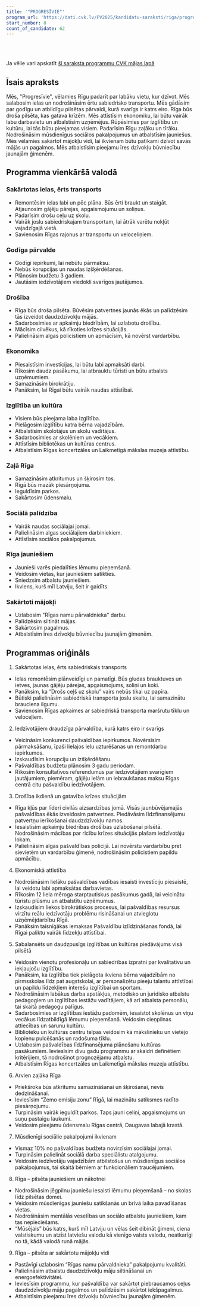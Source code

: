 ```yaml
---
title: '"PROGRESĪVIE"'
program_url: 'https://dati.cvk.lv/PV2025/kandidatu-saraksti/riga/progresivie'
start_number: 8
count_of_candidate: 62
---
```



<Badge text="Sakārtotas ielas" variant="note" size="small" /> <Badge text="Draudzīga pārvaldība" variant="note" size="small" /> <Badge text="Drošība un gatavība krīzēm" variant="note" size="small" /> <Badge text="Ekonomiskā attīstība" variant="note" size="small" /> <Badge text="Zaļāka Rīga" variant="note" size="small" />

<br/><br/> 

<Card title='Šis ir mākslīga intelekta ģenerēts apraksts' icon='starlight'>
    Ja vēlie vari apskatīt <a href={frontmatter.program_url} target='_blank'>šī saraksta programmu CVK mājas lapā</a>
    </Card>

## Īsais apraksts

Mēs, "Progresīvie", vēlamies Rīgu padarīt par labāku vietu, kur dzīvot. Mēs salabosim ielas un nodrošināsim ērtu sabiedrisko transportu. Mēs gādāsim par godīgu un atbildīgu pilsētas pārvaldi, kurā svarīgs ir katrs eiro. Rīga būs droša pilsēta, kas gatava krīzēm. Mēs attīstīsim ekonomiku, lai būtu vairāk labu darbavietu un atbalstīsim uzņēmējus. Rūpēsimies par izglītību un kultūru, lai tās būtu pieejamas visiem. Padarīsim Rīgu zaļāku un tīrāku. Nodrošināsim mūsdienīgus sociālos pakalpojumus un atbalstīsim jauniešus. Mēs vēlamies sakārtot mājokļu vidi, lai ikvienam būtu patīkami dzīvot savās mājās un pagalmos. Mēs atbalstīsim pieejamu īres dzīvokļu būvniecību jaunajām ģimenēm.

## Programma vienkāršā valodā

### Sakārtotas ielas, ērts transports

*   Remontēsim ielas labi un pēc plāna. Būs ērti braukt un staigāt. Atjaunosim gājēju pārejas, apgaismojumu un soliņus.
*   Padarīsim drošu ceļu uz skolu.
*   Vairāk joslu sabiedriskajam transportam, lai ātrāk varētu nokļūt vajadzīgajā vietā.
*   Savienosim Rīgas rajonus ar transportu un veloceliņiem.

### Godīga pārvalde

*   Godīgi iepirkumi, lai nebūtu pārmaksu.
*   Nebūs korupcijas un naudas izšķērdēšanas.
*   Plānosim budžetu 3 gadiem.
*   Jautāsim iedzīvotājiem viedokli svarīgos jautājumos.

### Drošība

*   Rīga būs droša pilsēta. Būvēsim patvertnes jaunās ēkās un palīdzēsim tās izveidot daudzdzīvokļu mājās.
*   Sadarbosimies ar apkaimju biedrībām, lai uzlabotu drošību.
*   Mācīsim cilvēkus, kā rīkoties krīzes situācijās.
*   Palielināsim algas policistiem un apmācīsim, kā novērst vardarbību.

### Ekonomika

*   Piesaistīsim investīcijas, lai būtu labi apmaksāti darbi.
*   Rīkosim daudz pasākumu, lai atbrauktu tūristi un būtu atbalsts uzņēmumiem.
*   Samazināsim birokrātiju.
*   Panāksim, lai Rīgai būtu vairāk naudas attīstībai.

### Izglītība un kultūra

*   Visiem būs pieejama laba izglītība.
*   Pielāgosim izglītību katra bērna vajadzībām.
*   Atbalstīsim skolotājus un skolu vadītājus.
*   Sadarbosimies ar skolēniem un vecākiem.
*   Attīstīsim bibliotēkas un kultūras centrus.
*   Atbalstīsim Rīgas koncertzāles un Laikmetīgā mākslas muzeja attīstību.

### Zaļā Rīga

*   Samazināsim atkritumus un šķirosim tos.
*   Rīgā būs mazāk piesārņojuma.
*   Ieguldīsim parkos.
*   Sakārtosim ūdensmalu.

### Sociālā palīdzība

*   Vairāk naudas sociālajai jomai.
*   Palielināsim algas sociālajiem darbiniekiem.
*   Attīstīsim sociālos pakalpojumus.

### Rīga jauniešiem

*   Jaunieši varēs piedalīties lēmumu pieņemšanā.
*   Veidosim vietas, kur jauniešiem satikties.
*   Sniedzsim atbalstu jauniešiem.
*   Ikviens, kurš mīl Latviju, šeit ir gaidīts.

### Sakārtoti mājokļi

*   Uzlabosim "Rīgas namu pārvaldnieka" darbu.
*   Palīdzēsim siltināt mājas.
*   Sakārtosim pagalmus.
*   Atbalstīsim īres dzīvokļu būvniecību jaunajām ģimenēm.

## Programmas oriģināls

1. Sakārtotas ielas, ērts sabiedriskais transports

- Ielas remontēsim plānveidīgi un pamatīgi. Būs gludas brauktuves un ietves, jaunas gājēju pārejas, apgaismojums, soliņi un koki.
- Panāksim, ka “Drošs ceļš uz skolu” vairs nebūs tikai uz papīra.
- Būtiski palielināsim sabiedriskā transporta joslu skaitu, lai samazinātu brauciena ilgumu.
- Savienosim Rīgas apkaimes ar sabiedriskā transporta maršrutu tīklu un veloceļiem.

2. Iedzīvotājiem draudzīga pārvaldība, kurā katrs eiro ir svarīgs

- Veicināsim konkurenci pašvaldības iepirkumos. Novērsīsim pārmaksāšanu, īpaši lielajos ielu uzturēšanas un remontdarbu iepirkumos.
- Izskaudīsim korupciju un izšķērdēšanu.
- Pašvaldības budžetu plānosim 3 gadu periodam.
- Rīkosim konsultatīvos referendumus par iedzīvotājiem svarīgiem jautājumiem, piemēram, gājēju ielām un iebraukšanas maksu Rīgas centrā citu pašvaldību iedzīvotājiem.

3. Drošība ikdienā un gatavība krīzes situācijām

- Rīga kļūs par līderi civilās aizsardzības jomā. Visās jaunbūvējamajās pašvaldības ēkās izveidosim patvertnes. Piedāvāsim līdzfinansējumu patvertņu ierīkošanai daudzdzīvokļu namos.
- Iesaistīsim apkaimju biedrības drošības uzlabošanai pilsētā. Nodrošināsim mācības par rīcību krīzes situācijās plašam iedzīvotāju lokam.
- Palielināsim algas pašvaldības policijā. Lai novērstu vardarbību pret sievietēm un vardarbību ģimenē, nodrošināsim policistiem papildu apmācību.

4. Ekonomiskā attīstība

- Nodrošināsim lielāku pašvaldības vadības iesaisti investīciju piesaistē, lai veidotu labi apmaksātas darbavietas.
- Rīkosim 12 liela mēroga starptautiskus pasākumus gadā, lai veicinātu tūristu plūsmu un atbalstītu uzņēmumus.
- Izskaudīsim liekos birokrātiskos procesus, lai pašvaldības resursus virzītu reālu iedzīvotāju problēmu risināšanai un atvieglotu uzņēmējdarbību Rīgā.
- Panāksim taisnīgākas iemaksas Pašvaldību izlīdzināšanas fondā, lai Rīgai paliktu vairāk līdzekļu attīstībai.

5. Sabalansēts un daudzpusīgs izglītības un kultūras piedāvājums visā pilsētā

- Veidosim vienotu profesionāļu un sabiedrības izpratni par kvalitatīvu un iekļaujošu izglītību.
- Panāksim, ka izglītība tiek pielāgota ikviena bērna vajadzībām no pirmsskolas līdz pat augstskolai, ar personalizētu pieeju talantu attīstībai un papildu līdzekļiem interešu izglītībai un sportam.
- Nodrošināsim labākus darba apstākļus, metodisko un juridisko atbalstu pedagogiem un izglītības iestāžu vadītājiem, kā arī atbalsta personālu, tai skaitā pedagogu palīgus.
- Sadarbosimies ar izglītības iestāžu padomēm, iesaistot skolēnus un viņu vecākus līdzatbildīgā lēmumu pieņemšanā. Veidosim cieņpilnas attiecības un sarunu kultūru.
- Bibliotēku un kultūras centru telpas veidosim kā mākslinieku un vietējo kopienu pulcēšanās un radošuma tīklu.
- Uzlabosim pašvaldības līdzfinansējuma plānošanu kultūras pasākumiem. Ieviesīsim divu gadu programmu ar skaidri definētiem kritērijiem, tā nodrošinot prognozējamu atbalstu.
- Atbalstīsim Rīgas koncertzāles un Laikmetīgā mākslas muzeja attīstību.

6. Arvien zaļāka Rīga

- Priekšroka būs atkritumu samazināšanai un šķirošanai, nevis dedzināšanai.
- Ieviesīsim “Zemo emisiju zonu” Rīgā, lai mazinātu satiksmes radīto piesārņojumu.
- Turpināsim vairāk ieguldīt parkos. Taps jauni celiņi, apgaismojums un suņu pastaigu laukumi.
- Veidosim pieejamu ūdensmalu Rīgas centrā, Daugavas labajā krastā.

7. Mūsdienīgi sociālie pakalpojumi ikvienam

- Vismaz 10% no pašvaldības budžeta novirzīsim sociālajai jomai.
- Turpināsim palielināt sociālā darba speciālistu atalgojumu.
- Veidosim iedzīvotāju vajadzībām atbilstošus un mūsdienīgus sociālos pakalpojumus, tai skaitā bērniem ar funkcionāliem traucējumiem.

8. Rīga – pilsēta jauniešiem un nākotnei

- Nodrošināsim jēgpilnu jauniešu iesaisti lēmumu pieņemšanā – no skolas līdz pilsētas domei.
- Veidosim mūsdienīgas jauniešu satikšanās un brīvā laika pavadīšanas vietas.
- Nodrošināsim mentālās veselības un sociālo atbalstu jauniešiem, kam tas nepieciešams.
- “Mūsējais” būs katrs, kurš mīl Latviju un vēlas šeit dibināt ģimeni, ciena valstiskumu un atzīst latviešu valodu kā vienīgo valsts valodu, neatkarīgi no tā, kādā valodā runā mājās.

9. Rīga – pilsēta ar sakārtotu mājokļu vidi

- Pastāvīgi uzlabosim “Rīgas namu pārvaldnieka” pakalpojumu kvalitāti.
- Palielināsim atbalstu daudzdzīvokļu māju siltināšanai un energoefektivitātei.
- Ieviesīsim programmu, kur pašvaldība var sakārtot piebraucamos ceļus daudzdzīvokļu māju pagalmos un palīdzēsim sakārtot iekšpagalmus.
- Atbalstīsim pieejamu īres dzīvokļu būvniecību jaunajām ģimenēm.
